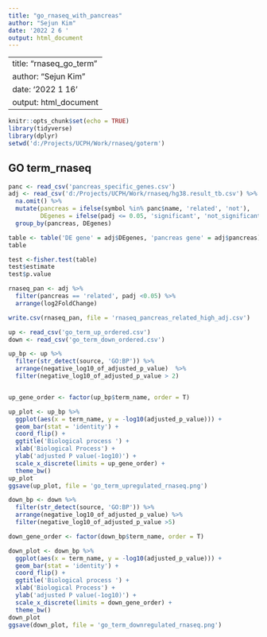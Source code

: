 ---
title: "go_rnaseq_with_pancreas"
author: "Sejun Kim"
date: '2022 2 6 '
output: html_document
---
---
title: "rnaseq_go_term"
author: "Sejun Kim"
date: '2022 1 16 '
output: html_document
---

```{r setup, include=FALSE}
knitr::opts_chunk$set(echo = TRUE)
library(tidyverse)
library(dplyr)
setwd('d:/Projects/UCPH/Work/rnaseq/goterm')
```

## GO term_rnaseq

```{r}

panc <- read_csv('pancreas_specific_genes.csv')
adj <- read_csv('d:/Projects/UCPH/Work/rnaseq/hg38.result_tb.csv') %>%
  na.omit() %>%
  mutate(pancreas = ifelse(symbol %in% panc$name, 'related', 'not'), 
         DEgenes = ifelse(padj <= 0.05, 'significant', 'not_significant')) %>%
  group_by(pancreas, DEgenes)

table <- table('DE gene' = adj$DEgenes, 'pancreas gene' = adj$pancreas)
table

test <-fisher.test(table)
test$estimate
test$p.value

rnaseq_pan <- adj %>%
  filter(pancreas == 'related', padj <0.05) %>%
  arrange(log2FoldChange)

write.csv(rnaseq_pan, file = 'rnaseq_pancreas_related_high_adj.csv')

```

```{r}

up <- read_csv('go_term_up_ordered.csv')
down <- read_csv('go_term_down_ordered.csv')

up_bp <- up %>%
  filter(str_detect(source, 'GO:BP')) %>%
  arrange(negative_log10_of_adjusted_p_value)  %>%
  filter(negative_log10_of_adjusted_p_value > 2)


up_gene_order <- factor(up_bp$term_name, order = T)

up_plot <- up_bp %>%
  ggplot(aes(x = term_name, y = -log10(adjusted_p_value))) +
  geom_bar(stat = 'identity') +
  coord_flip() +
  ggtitle('Biological process ') +
  xlab('Biological Process') +
  ylab('adjusted P value(-1og10)') +
  scale_x_discrete(limits = up_gene_order) +
  theme_bw()
up_plot
ggsave(up_plot, file = 'go_term_upregulated_rnaseq.png')
```

```{r}
down_bp <- down %>%
  filter(str_detect(source, 'GO:BP')) %>%
  arrange(negative_log10_of_adjusted_p_value) %>%
  filter(negative_log10_of_adjusted_p_value >5)

down_gene_order <- factor(down_bp$term_name, order = T)

down_plot <- down_bp %>%
  ggplot(aes(x = term_name, y = -log10(adjusted_p_value))) +
  geom_bar(stat = 'identity') +
  coord_flip() +
  ggtitle('Biological process ') +
  xlab('Biological Process') +
  ylab('adjusted P value(-1og10)') +
  scale_x_discrete(limits = down_gene_order) +
  theme_bw()
down_plot
ggsave(down_plot, file = 'go_term_downregulated_rnaseq.png')
```


